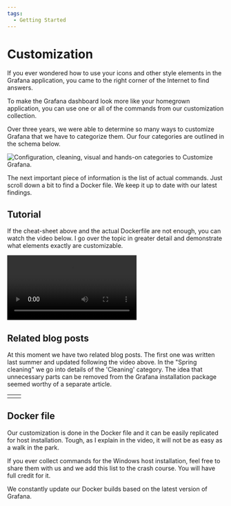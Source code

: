 ```yaml
---
tags:
  - Getting Started
---
```



# Customization

If you ever wondered how to use your icons and other style elements in the Grafana application, you came to the right corner of the Internet to find answers.

To make the Grafana dashboard look more like your homegrown application, you can use one or all of the commands from our customization collection.

Over three years, we were able to determine so many ways to customize Grafana that we have to categorize them. Our four categories are outlined in the schema below.

<Image
  title="Configuration, cleaning, visual and hands-on categories to Customize Grafana."
  src="/img/grafana/customization.png"
/>

The next important piece of information is the list of actual commands. Just scroll down a bit to find a Docker file. We keep it up to date with our latest findings.

## Tutorial

If the cheat-sheet above and the actual Dockerfile are not enough, you can watch the video below. I go over the topic in greater detail and demonstrate what elements exactly are customizable.

<Video
  src="https://www.youtube.com/embed/ChI78v4UZc0"
  title="How to customize Grafana 9.4. A cheat-sheet for Docker container and Windows."
/>

## Related blog posts

At this moment we have two related blog posts. The first one was written last summer and updated following the video above. In the "Spring cleaning" we go into details of the 'Cleaning' category. The idea that unnecessary parts can be removed from the Grafana installation package seemed worthy of a separate article.

<table>
  <tr style={{ border: "none" }}>
    <td width="50%" style={{ border: "none" }}>
      <BlogPost
        href="/blog/how-to-customize-the-grafana-user-interface-8d70a42dc2b6/"
        title="How to customize the Grafana user interface."
        src="/img/blog/2022-08-14-customize-grafana/banner.png"
        width="100%"
      />
    </td>
    <td width="*" style={{ border: "none" }}>
      <BlogPost
        href="/blog/native-grafana-plugins-20230409/"
        title="Spring cleaning in Grafana."
        src="/img/blog/2023-04-09-native-grafana-plugins/banner.png"
        width="100%"
      />
    </td>
  </tr>
</table>

## Docker file

Our customization is done in the Docker file and it can be easily replicated for host installation. Tough, as I explain in the video, it will not be as easy as a walk in the park.

If you ever collect commands for the Windows host installation, feel free to share them with us and we add this list to the crash course. You will have full credit for it.

We constantly update our Docker builds based on the latest version of Grafana.

<Code
  url="https://github.com/VolkovLabs/volkovlabs-app/blob/main/Dockerfile"
  language="docker"
/>
